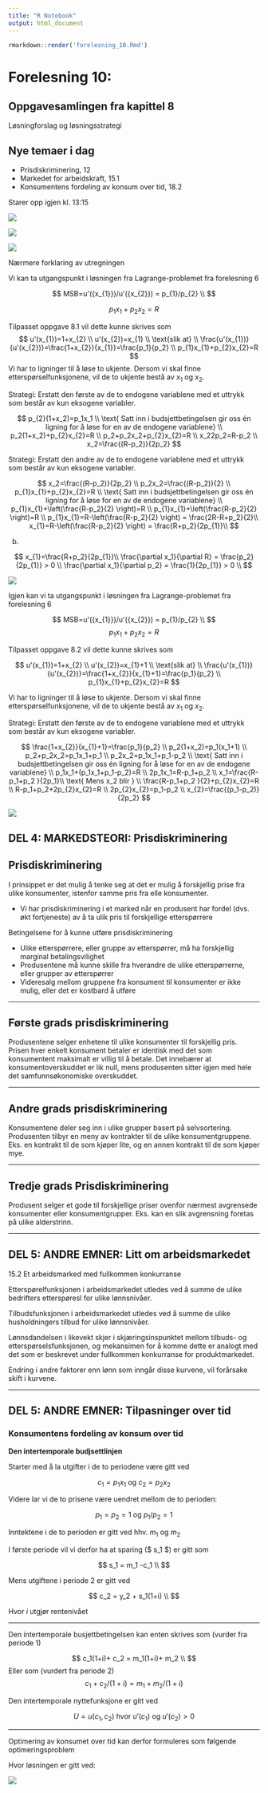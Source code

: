```yaml
---
title: "R Notebook"
output: html_document
---
```


```r
rmarkdown::render('forelesning_10.Rmd')
```

# Forelesning 10:

## Oppgavesamlingen fra kapittel 8

Løsningforslag og løsningsstrategi

## Nye temaer i dag

-   Prisdiskriminering, 12
-   Markedet for arbeidskraft, 15.1
-   Konsumentens fordeling av konsum over tid, 18.2

Starer opp igjen kl. 13:15

![](drawio/oppgaver/8.1.png)

![](drawio/oppgaver/8.2.png)

![](drawio/oppgaver/8.1_losning.png)

Nærmere forklaring av utregningen

Vi kan ta utgangspunkt i løsningen fra Lagrange-problemet fra forelesning 6

$$
MSB=u'({x_{1}})/u'({x_{2}}) = p_{1}/p_{2}  \\
$$

$$
p_{1}x_{1}+p_{2}x_{2}=R
$$

Tilpasset oppgave 8.1 vil dette kunne skrives som $$
u'(x_{1})=1+x_{2} \\
u'(x_{2})=x_{1} \\
\text{slik at} \\
\frac{u'(x_{1})}{u'(x_{2})}=\frac{1+x_{2}}{x_{1}}=\frac{p_1}{p_2} \\
p_{1}x_{1}+p_{2}x_{2}=R
$$ Vi har to ligninger til å løse to ukjente. Dersom vi skal finne etterspørselfunksjonene, vil de to ukjente bestå av $x_{1}$ og $x_{2}$.

Strategi: Erstatt den første av de to endogene variablene med et uttrykk som består av kun eksogene variabler.

$$
p_{2}(1+x_2)=p_1x_1 \\
\text{ Satt inn i budsjettbetingelsen gir oss én ligning for å løse for en av de endogene variablene} \\
p_2(1+x_2)+p_{2}x_{2}=R \\
p_2+p_2x_2+p_{2}x_{2}=R \\
x_22p_2=R-p_2 \\
x_2=\frac{(R-p_2)}{2p_2}
$$

Strategi: Erstatt den andre av de to endogene variablene med et uttrykk som består av kun eksogene variabler.

$$
x_2=\frac{(R-p_2)}{2p_2} \\
p_2x_2=\frac{(R-p_2)}{2} \\
p_{1}x_{1}+p_{2}x_{2}=R \\
\text{ Satt inn i budsjettbetingelsen gir oss én ligning for å løse for en av de endogene variablene} \\
p_{1}x_{1}+\left(\frac{R-p_2}{2} \right)=R \\
p_{1}x_{1}+\left(\frac{R-p_2}{2} \right)=R \\
p_{1}x_{1}=R-\left(\frac{R-p_2}{2} \right) = \frac{2R-R+p_2}{2}\\
x_{1}=R-\left(\frac{R-p_2}{2} \right) = \frac{R+p_2}{2p_{1}}\\
$$

b)  

$$
x_{1}=\frac{R+p_2}{2p_{1}}\\ 
\frac{\partial x_1}{\partial R} = \frac{p_2}{2p_{1}} > 0 \\
\frac{\partial x_1}{\partial p_2} = \frac{1}{2p_{1}} > 0 \\
$$

![](drawio/oppgaver/8.2.png)

Igjen kan vi ta utgangspunkt i løsningen fra Lagrange-problemet fra forelesning 6

$$
MSB=u'({x_{1}})/u'({x_{2}}) = p_{1}/p_{2}  \\
$$
$$
p_{1}x_{1}+p_{2}x_{2}=R
$$ 

Tilpasset oppgave 8.2 vil dette kunne skrives som 

$$
u'(x_{1})=1+x_{2} \\
u'(x_{2})=x_{1}+1 \\
\text{slik at} \\
\frac{u'(x_{1})}{u'(x_{2})}=\frac{1+x_{2}}{x_{1}+1}=\frac{p_1}{p_2} \\
p_{1}x_{1}+p_{2}x_{2}=R
$$ 

Vi har to ligninger til å løse to ukjente. Dersom vi skal finne etterspørselfunksjonene, vil de to ukjente bestå av $x_{1}$ og $x_{2}$.

Strategi: Erstatt den første av de to endogene variablene med et uttrykk som består av kun eksogene variabler.

$$
\frac{1+x_{2}}{x_{1}+1}=\frac{p_1}{p_2} \\
p_2(1+x_2)=p_1(x_1+1) \\
p_2+p_2x_2=p_1x_1+p_1 \\
p_2x_2=p_1x_1+p_1-p_2 \\
\text{ Satt inn i budsjettbetingelsen gir oss én ligning for å løse for en av de endogene variablene} \\
p_1x_1+(p_1x_1+p_1-p_2)=R \\
2p_1x_1=R-p_1+p_2 \\
x_1=\frac{R-p_1+p_2 }{2p_1}\\
\text{ Mens x_2 blir } \\
\frac{R-p_1+p_2 }{2}+p_{2}x_{2}=R \\
R-p_1+p_2+2p_{2}x_{2}=R \\
2p_{2}x_{2}=p_1-p_2 \\
x_{2}=\frac{(p_1-p_2)}{2p_2} 
$$


![](drawio/oppgaver/8.2_losning.png)


## DEL 4: MARKEDSTEORI: Prisdiskriminering

## Prisdiskriminering

I prinsippet er det mulig å tenke seg at det er mulig å forskjellig prise fra ulike konsumenter, istenfor samme pris fra elle konsumenter.

-   Vi har prisdiskriminering i et marked når en produsent har fordel (dvs. økt fortjeneste) av å ta ulik pris til forskjellige etterspørrere

Betingelsene for å kunne utføre prisdiskriminering

-   Ulike etterspørrere, eller gruppe av etterspørrer, må ha forskjellig marginal betalingsvilighet
-   Produsentene må kunne skille fra hverandre de ulike etterspørrerne, eller grupper av etterspørrer
-   Videresalg mellom gruppene fra konsument til konsumenter er ikke mulig, eller det er kostbard å utføre

---

## Første grads prisdiskriminering

Produsentene selger enhetene til ulike konsumenter til forskjellig pris. Prisen hver enkelt konsument betaler er identisk med det som konsumentent maksimalt er villig til å betale. Det innebærer at konsumentoverskuddet er lik null, mens produsenten sitter igjen med hele det samfunnsøkonomiske overskuddet.

---

## Andre grads prisdiskriminering

Konsumentene deler seg inn i ulike grupper basert på selvsortering. Produsenten tilbyr en meny av kontrakter til de ulike konsumentgruppene. Eks. en kontrakt til de som kjøper lite, og en annen kontrakt til de som kjøper mye.

---

## Tredje grads Prisdiskriminering

Produsent selger et gode til forskjellige priser ovenfor nærmest avgrensede konsumenter eller konsumentgrupper. Eks. kan en slik avgrensning foretas på ulike alderstrinn.

---

## DEL 5: ANDRE EMNER: Litt om arbeidsmarkedet

15.2 Et arbeidsmarked med fullkommen konkurranse

Etterspørelfunksjonen i arbeidsmarkedet utledes ved å summe de ulike bedrifters etterspøresl for ulike lønnsnivåer.

Tilbudsfunksjonen i arbeidsmarkedet utledes ved å summe de ulike husholdningers tilbud for ulike lønnsnivåer.

Lønnsdandelsen i likevekt skjer i skjæringsinspunktet mellom tilbuds- og etterspørselsfunksjonen, og mekansimen for å komme dette er analogt med det som er beskrevet under fullkommen konkurranse for produktmarkedet.

Endring i andre faktorer enn lønn som inngår disse kurvene, vil forårsake skift i kurvene.

---

## DEL 5: ANDRE EMNER: Tilpasninger over tid

### Konsumentens fordeling av konsum over tid

**Den intertemporale budjsettlinjen**

Starter med å la utgifter i de to periodene være gitt ved


$$
c_1=p_1x_1 \text { og } c_2=p_2x_2
$$

Videre lar vi de to prisene være uendret mellom de to perioden:

$$
p_1=p_2=1 \text{ og } p_1/p_2 = 1
$$

Inntektene i de to perioden er gitt ved hhv. $m_1$ og $m_2$

I første periode vil vi derfor ha at sparing (\$ s_1 \$) er gitt som

$$
s_1 = m_1 -c_1 \\
$$

Mens utgiftene i periode 2 er gitt ved

$$
c_2 = y_2 + s_1(1+i) \\
$$

Hvor $i$ utgjør rentenivået

---

Den intertemporale busjettbetingelsen kan enten skrives som (vurder fra periode 1) 

$$
c_1(1+i)+ c_2 = m_1(1+i)+ m_2  \\
$$ 
Eller som (vurdert fra periode 2) 
$$
c_1+ c_2/(1+i) = m_1+ m_2/(1+i)  
$$

Den intertemporale nyttefunksjone er gitt ved 

$$
U = u(c_1,c_2) \text{ hvor } u'(c_1) \text{ og } u'(c_2) >0
$$

---

Optimering av konsumet over tid kan derfor formuleres som følgende optimeringsproblem 

\begin{equation}
\text{ Maks } U = u(c_1,c_2) \text{ gitt at } c_1(1+i)+ c_2 = m_1(1+i)+ m_2 
\end{equation}



Hvor løsningen er gitt ved:


\begin{equation}
MSB = \frac{u'(c_1)}{u'(c_2)} = (1+1) \\
c_1(1+i)+ c_2 = m_1(1+i)+ m_2 
\end{equation}



![](drawio/png_produksjon/prisdiskriminering.png)
